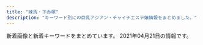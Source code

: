 ```yaml
---
title: "練馬・下赤塚"
description: "キーワード別にの巨乳アジアン・チャイナエステ嬢情報をまとめました。"
---
```


新着画像と新着キーワードをまとめています。
2021年04月21日の情報です。

<DmmAffiliateIns />
<KeywordTable
  shops={
    [
    {
        "img_links": [
            "https://static.wixstatic.com/media/73ea4e_4f276738c0354f93b87840e2d55be62b~mv2.png",
            "https://static.wixstatic.com/media/73ea4e_73ca4971bac34776a53c8b09526abe0d~mv2.jpg",
            "https://static.wixstatic.com/media/56292f_4d626237c2cd4806b0251dae4554758e.jpg",
            "https://static.wixstatic.com/media/56292f_3dc196c69ac04338b46a28f7dc0f4df2.jpg"
        ],
        "station": "\u65b0\u685c\u53f0\u99c51\u756a\u51fa\u53e3",
        "name": "\u697d\u3005",
        "keywords": {},
        "url": "https://1270791003.wixsite.com/mysite/"
    },
    {
        "name": "\u697d\u697d",
        "station": "\u4e2d\u6751\u6a4b\u99c5",
        "url": "http://www.e-rakuraku.info/",
        "img_links": [
            "http://www.e-rakuraku.info/images/g0.jpg",
            "http://www.e-rakuraku.info/images/g4.jpg",
            "http://www.e-rakuraku.info/images/nei_03.jpg",
            "http://www.e-rakuraku.info/images/tite-gallery.png",
            "http://www.e-rakuraku.info/images/s2.png",
            "http://www.e-rakuraku.info/images/g2.jpg",
            "http://www.e-rakuraku.info/images/g5.jpg",
            "http://www.e-rakuraku.info/images/newt.png",
            "http://www.e-rakuraku.info/images/tite-staff.png",
            "http://www.e-rakuraku.info/images/tel.png",
            "http://www.e-rakuraku.info/images/g3.jpg",
            "http://www.e-rakuraku.info/images/newfacet.png",
            "http://www.e-rakuraku.info/images/top.jpg",
            "http://www.e-rakuraku.info/images/mobile.png",
            "http://www.e-rakuraku.info/images/g1.jpg",
            "http://www.e-rakuraku.info/images/huiyuan.png",
            "http://www.e-rakuraku.info/images/sr.png",
            "http://www.e-rakuraku.info/images/s1.png"
        ],
        "keywords": {
            "C": 13
        }
    },
    {
        "station": "\u7df4\u99ac\u99c5\u897f\u53e3",
        "img_links": [],
        "name": "\u3064\u307c\u307f",
        "url": "https://salasa.tokyo/",
        "keywords": {}
    },
    {
        "station": "\u7df4\u99ac\u99c5\u897f\u53e3",
        "keywords": {},
        "img_links": [
            "http://www.bishoujo.relaxmens.com/images/top003.png",
            "http://www.bishoujo.relaxmens.com/images/nav-005.png",
            "http://www.bishoujo.relaxmens.com/images/nav-001.png",
            "http://www.bishoujo.relaxmens.com/images/tel.png",
            "http://www.bishoujo.relaxmens.com/photo_news/upimg/69006605d742b90036_0.jpg",
            "http://www.bishoujo.relaxmens.com/files/007.jpg",
            "http://www.bishoujo.relaxmens.com/images/osusume01.png",
            "http://www.bishoujo.relaxmens.com/images/top02-left.png",
            "http://www.bishoujo.relaxmens.com/files/004.jpg",
            "http://www.bishoujo.relaxmens.com/photo_news/upimg/69006605d742b90036_2.jpg",
            "http://www.bishoujo.relaxmens.com/images/nav-004.png",
            "http://www.bishoujo.relaxmens.com/images/top01.png",
            "http://www.bishoujo.relaxmens.com/files/008.jpg",
            "http://www.bishoujo.relaxmens.com/files/006.jpg",
            "http://www.bishoujo.relaxmens.com/images/nav-003.png",
            "http://www.bishoujo.relaxmens.com/images/nav-002.png",
            "http://www.bishoujo.relaxmens.com/images/nav-006.png",
            "http://www.bishoujo.relaxmens.com/photo_news/upimg/69006605d742b90036_1.jpg"
        ],
        "name": "\u7f8e\u5c11\u5973\u5b66\u5712",
        "url": "http://www.bishoujo.relaxmens.com/"
    },
    {
        "url": "http://c-sakura.work/",
        "station": "\u4e0b\u8d64\u585a\u99c5\u5317\u53e3",
        "name": "\u9577\u4e45*\u3061\u3087\u3046\u304d\u3085\u3046",
        "img_links": [
            "http://c-sakura.work/img/ami1.jpg",
            "http://c-sakura.work/images/int2.png",
            "http://c-sakura.work/images/tel.jpg",
            "http://c-sakura.work/img/yuyu1.jpg",
            "http://c-sakura.work/images/staff_t.jpg",
            "http://c-sakura.work/images/info.png",
            "http://c-sakura.work/img/yuri1.jpg",
            "http://c-sakura.work/images/interior_t.jpg",
            "http://c-sakura.work/images/news.png",
            "http://c-sakura.work/images/mobile.jpg",
            "http://c-sakura.work/images/3.jpg",
            "http://c-sakura.work/images/2.jpg",
            "http://c-sakura.work/images/1.jpg",
            "http://c-sakura.work/images/sisu.png",
            "http://c-sakura.work/images/int1.png",
            "http://c-sakura.work/images/sys1.png",
            "http://c-sakura.work/images/head.jpg"
        ],
        "keywords": {}
    },
    {
        "url": "http://oasis.akasuri.xyz/",
        "img_links": [
            "http://oasis.akasuri.xyz/staff/s1.jpg",
            "http://oasis.akasuri.xyz/images/c-staff.png",
            "http://oasis.akasuri.xyz/images/fotter.png",
            "http://oasis.akasuri.xyz/images/bar-staff.png",
            "http://oasis.akasuri.xyz/images/c-photo.png",
            "http://oasis.akasuri.xyz/images/bar-photo.png",
            "http://oasis.akasuri.xyz/staff/s2.jpg",
            "http://oasis.akasuri.xyz/images/b-tel.png",
            "http://oasis.akasuri.xyz/images/c-top.png",
            "http://oasis.akasuri.xyz/staff/s3.jpg"
        ],
        "station": "\u6210\u5897\u99c5\u5357\u53e3",
        "keywords": {},
        "name": "\u30aa\u30a2\u30b7\u30b9"
    },
    {
        "keywords": {
            "F": 1,
            "E": 6,
            "C": 17,
            "D": 2,
            "86": 4,
            "89": 1,
            "88": 1,
            "87": 4
        },
        "station": "\u7df4\u99ac\u99c5\u897f\u53e3",
        "url": "http://binrou.net/",
        "name": "\u30ad\u30e9\u30ad\u30e9",
        "img_links": [
            "http://binrou.net/img/s114.jpg",
            "http://binrou.net/img/mo.png",
            "http://binrou.net/img/sta119.jpg",
            "http://binrou.net/i/img/sta111.jpg",
            "http://binrou.net/i/img/sta92.jpg",
            "http://binrou.net/i/img/sta97.jpg",
            "http://binrou.net/img/sta111.jpg",
            "http://binrou.net/i/img/sta119.jpg",
            "http://binrou.net/i/img/r2.jpg",
            "http://binrou.net/i/img/r4.jpg",
            "http://binrou.net/img/fla.jpg",
            "http://binrou.net/i/img/sta115.jpg",
            "http://binrou.net/img/sta117.jpg",
            "http://binrou.net/img/st111.jpg",
            "http://binrou.net/i/img/sta108.jpg",
            "http://binrou.net/i/img/sta105.jpg",
            "http://binrou.net/i/img/sta98.jpg",
            "http://binrou.net/img/s116.jpg",
            "http://binrou.net/img/st119.jpg",
            "http://binrou.net/i/img/sta116.jpg",
            "http://binrou.net/i/img/st118.jpg",
            "http://binrou.net/img/s118.jpg",
            "http://binrou.net/i/img/sta118.jpg",
            "http://binrou.net/i/img/sta117.jpg",
            "http://binrou.net/img/s112.jpg",
            "http://binrou.net/img/sta115.jpg",
            "http://binrou.net/img/sta118.jpg",
            "http://binrou.net/i/img/sta80.jpg",
            "http://binrou.net/img/sta109.jpg",
            "http://binrou.net/i/img/r3.jpg",
            "http://binrou.net/i/img/sta114.jpg",
            "http://binrou.net/img/st115.jpg",
            "http://binrou.net/img/st109.jpg",
            "http://binrou.net/i/img/sta104.jpg",
            "http://binrou.net/img/pickup20.jpg",
            "http://binrou.net/img/s117.jpg",
            "http://binrou.net/img/st112.jpg",
            "http://binrou.net/img/sta116.jpg",
            "http://binrou.net/i/img/sta100.jpg",
            "http://binrou.net/img/st118.jpg",
            "http://binrou.net/img/s119.jpg",
            "http://binrou.net/img/s111.jpg",
            "http://binrou.net/img/st116.jpg",
            "http://binrou.net/i/img/sta88.jpg",
            "http://binrou.net/i/img/r1.jpg",
            "http://binrou.net/img/sta112.jpg",
            "http://binrou.net/i/img/sta89.jpg",
            "http://binrou.net/img/botton.jpg",
            "http://binrou.net/img/sta114.jpg",
            "http://binrou.net/i/img/sta94.jpg",
            "http://binrou.net/img/st117.jpg",
            "http://binrou.net/img/st114.jpg",
            "http://binrou.net/i/img/sta109.jpg",
            "http://binrou.net/img/s115.jpg",
            "http://binrou.net/i/img/sta112.jpg",
            "http://binrou.net/i/img/acc.jpg",
            "http://binrou.net/img/acc.jpg"
        ]
    },
    {
        "url": "http://www.seoul.esjp.info/",
        "img_links": [
            "http://www.seoul.esjp.info/img/nav-006.png",
            "http://www.seoul.esjp.info/files/015.jpg",
            "http://www.seoul.esjp.info/files/006.jpg",
            "http://www.seoul.esjp.info/img/main-top01.png",
            "http://www.seoul.esjp.info/img/recuit.png",
            "http://www.seoul.esjp.info/files/012.jpg",
            "http://www.seoul.esjp.info/files/010.jpg",
            "http://www.seoul.esjp.info/img/change-002.png",
            "http://www.seoul.esjp.info/files/013.jpg",
            "http://www.seoul.esjp.info/img/nav-003.png",
            "http://www.seoul.esjp.info/img/change-003.png",
            "http://www.seoul.esjp.info/files/003.jpg",
            "http://www.seoul.esjp.info/img/change-005.png",
            "http://www.seoul.esjp.info/img/nav-004.png",
            "http://www.seoul.esjp.info/img/change-006.png",
            "http://www.seoul.esjp.info/img/main-top03.png",
            "http://www.seoul.esjp.info/files/005.jpg",
            "http://www.seoul.esjp.info/img/nav-002.png",
            "http://www.seoul.esjp.info/img/change-004.png",
            "http://www.seoul.esjp.info/img/change-001.png",
            "http://www.seoul.esjp.info/img/nav-005.png",
            "http://www.seoul.esjp.info/img/nav-001.png",
            "http://www.seoul.esjp.info/files/011.jpg",
            "http://www.seoul.esjp.info/files/007.jpg",
            "http://www.seoul.esjp.info/files/001.jpg",
            "http://www.seoul.esjp.info/files/004.jpg",
            "http://www.seoul.esjp.info/img/head.png",
            "http://www.seoul.esjp.info/img/foot.png",
            "http://www.seoul.esjp.info/files/008.jpg"
        ],
        "keywords": {
            "D": 4,
            "87": 1,
            "86": 3
        },
        "station": "\u7df4\u99ac\u99c5\u897f\u53e3",
        "name": "\u7652\u3057\u306e\u90e8\u5c4b"
    },
    {
        "name": "\u8d64\u3044\u82b1",
        "keywords": {
            "82": 2,
            "85": 2,
            "88": 4,
            "C": 19,
            "87": 6,
            "D": 10
        },
        "station": "\u6210\u5897\u99c54\u756a\u51fa\u53e3",
        "url": "http://www.akai-hana.esjp.info/",
        "img_links": [
            "http://www.akai-hana.esjp.info/img/slider/1.jpg",
            "http://www.akai-hana.esjp.info/img/info/r6.jpg",
            "http://www.akai-hana.esjp.info/img/tel.png",
            "http://www.akai-hana.esjp.info/img/imasia_7981159_M.jpg",
            "http://www.akai-hana.esjp.info/img/goback.jpg",
            "http://www.akai-hana.esjp.info/img/info/r9.jpg",
            "http://www.akai-hana.esjp.info/img/ttl_info.png",
            "http://www.akai-hana.esjp.info/img/info/r5.jpg",
            "http://www.akai-hana.esjp.info/files/003.jpg",
            "http://www.akai-hana.esjp.info/img/info/r7.jpg",
            "http://www.akai-hana.esjp.info/img/ttl_news.png",
            "http://www.akai-hana.esjp.info/files/005.jpg",
            "http://www.akai-hana.esjp.info/img/pixta_5216568_M.jpg",
            "http://www.akai-hana.esjp.info/files/006.jpg",
            "http://www.akai-hana.esjp.info/files/004.jpg",
            "http://www.akai-hana.esjp.info/img/pixta_5458114_M.jpg",
            "http://www.akai-hana.esjp.info/files/002.jpg",
            "http://www.akai-hana.esjp.info/img/info/r1.jpg",
            "http://www.akai-hana.esjp.info/img/btn_side_mobile.jpg",
            "http://www.akai-hana.esjp.info/img/pickup.jpg",
            "http://www.akai-hana.esjp.info/img/info/r3.jpg",
            "http://www.akai-hana.esjp.info/img/info/r8.jpg",
            "http://www.akai-hana.esjp.info/img/info/r4.jpg",
            "http://www.akai-hana.esjp.info/img/btn_blog.jpg",
            "http://www.akai-hana.esjp.info/img/slider/2.jpg",
            "http://www.akai-hana.esjp.info/img/info.jpg",
            "http://www.akai-hana.esjp.info/files/007.jpg",
            "http://www.akai-hana.esjp.info/files/001.jpg",
            "http://www.akai-hana.esjp.info/img/info/r2.jpg"
        ]
    },
    {
        "name": "\u59ff\u7f8e",
        "station": "\u3068\u304d\u308f\u53f0\u99c5\u5357\u53e3",
        "img_links": [
            "http://www.sugatabi.mesthe.com/images/top.jpg",
            "http://www.sugatabi.mesthe.com/images/shop/shop03.jpg",
            "http://www.sugatabi.mesthe.com/files/004-02.jpg",
            "http://www.sugatabi.mesthe.com/files/003-02.jpg",
            "http://www.sugatabi.mesthe.com/images/shop/shop04.jpg",
            "http://www.sugatabi.mesthe.com/images/bj3.png",
            "http://www.sugatabi.mesthe.com/files/005-02.jpg",
            "http://www.sugatabi.mesthe.com/files/003.jpg",
            "http://www.sugatabi.mesthe.com/files/005.jpg",
            "http://www.sugatabi.mesthe.com/files/002-02.jpg",
            "http://www.sugatabi.mesthe.com/files/010-02.jpg",
            "http://www.sugatabi.mesthe.com/images/shop/shop01.jpg",
            "http://www.sugatabi.mesthe.com/files/001-02.jpg",
            "http://www.sugatabi.mesthe.com/images/link_line.png",
            "http://www.sugatabi.mesthe.com/images/top_sche.png",
            "http://www.sugatabi.mesthe.com/images/mobile.jpg",
            "http://www.sugatabi.mesthe.com/files/008-02.jpg",
            "http://www.sugatabi.mesthe.com/files/002.jpg",
            "http://www.sugatabi.mesthe.com/images/girl-z2.jpg",
            "http://www.sugatabi.mesthe.com/files/001.jpg",
            "http://www.sugatabi.mesthe.com/files/006-02.jpg",
            "http://www.sugatabi.mesthe.com/files/009-02.jpg",
            "http://www.sugatabi.mesthe.com/files/006.jpg",
            "http://www.sugatabi.mesthe.com/files/008.jpg",
            "http://www.sugatabi.mesthe.com/images/staff_line.png",
            "http://www.sugatabi.mesthe.com/images/shop/shop02.jpg",
            "http://www.sugatabi.mesthe.com/files/004.jpg",
            "http://www.sugatabi.mesthe.com/files/009.jpg",
            "http://www.sugatabi.mesthe.com/images/girl-z1.jpg",
            "http://www.sugatabi.mesthe.com/files/010.jpg"
        ],
        "url": "http://www.sugatabi.mesthe.com/",
        "keywords": {
            "84": 1,
            "D": 7,
            "C": 2,
            "87": 4,
            "85": 1,
            "86": 3
        }
    },
    {
        "url": "http://sh-dafei.work/",
        "keywords": {},
        "station": "\u7df4\u99ac\u99c5\u897f\u53e3",
        "name": "\u5927\u5983",
        "img_links": [
            "http://sh-dafei.work/uploads/210219/1-210219105500300.jpg",
            "http://sh-dafei.work/templets/default/pc/picture/end1.jpg",
            "http://sh-dafei.work/uploads/171031/1-1G0311G556445.jpg",
            "http://sh-dafei.work/uploads/171031/1-1G0311G505933.jpg",
            "http://sh-dafei.work/uploads/181214/1-1Q214154222511.jpg",
            "http://sh-dafei.work/uploads/210326/1-210326140613257.jpg",
            "http://sh-dafei.work/uploads/allimg/180612/1-1P612160305350.jpg",
            "http://sh-dafei.work/uploads/171031/1-1G0311G344914.jpg",
            "http://sh-dafei.work/uploads/201113/1-20111314213cQ.jpg",
            "http://sh-dafei.work/uploads/191115/1-191115132040J2.jpg",
            "http://sh-dafei.work/uploads/181206/1-1Q2061253211D.jpg",
            "http://sh-dafei.work/uploads/190329/1-1Z329151011c7.jpg",
            "http://sh-dafei.work/uploads/181206/1-1Q2061250494E.jpg",
            "http://sh-dafei.work/templets/default/pc/picture/s_news.png",
            "http://sh-dafei.work/uploads/181206/1-1Q2061249563O.jpg",
            "http://sh-dafei.work/uploads/171031/1-1G0311G4095M.jpg",
            "http://sh-dafei.work/uploads/181206/1-1Q206125154224.jpg",
            "http://sh-dafei.work/uploads/171031/1-1G0311G531445.jpg",
            "http://sh-dafei.work/templets/default/pc/picture/s_staff.png",
            "http://sh-dafei.work/uploads/200117/1-20011G614144B.jpg",
            "http://sh-dafei.work/uploads/190130/1-1Z130162635508.jpg",
            "http://sh-dafei.work/uploads/190301/1-1Z30116320A41.jpg",
            "http://sh-dafei.work/templets/default/pc/picture/face.png",
            "http://sh-dafei.work/uploads/181207/1-1Q20G35320X0.png",
            "http://sh-dafei.work/uploads/190809/1-1ZP9125I01S.jpg",
            "http://sh-dafei.work/uploads/201002/1-201002144Z11V.jpg",
            "http://sh-dafei.work/uploads/190924/1-1Z924151334121.jpg",
            "http://sh-dafei.work/uploads/200612/1-200612154534W8.jpg",
            "http://sh-dafei.work/uploads/180227/1-1P22G40S5448.jpg",
            "http://sh-dafei.work/uploads/181207/1-1Q20G40K63R.jpg",
            "http://sh-dafei.work/uploads/180612/1-1P612160029349.jpg",
            "http://sh-dafei.work/uploads/180612/1-1P6121601061c.jpg",
            "http://sh-dafei.work/templets/default/pc/picture/s_pick.png",
            "http://sh-dafei.work/templets/default/pc/picture/staffs.png"
        ]
    },
    {
        "name": "\u512a\u30fb\u7f8e",
        "img_links": [
            "http://rose.este.work/r1.jpg",
            "http://rose.este.work/resize_250.png",
            "http://rose.este.work/resize_1500-450.jpg",
            "http://rose.este.work/re.jpg",
            "http://rose.este.work/sys1.png",
            "http://rose.este.work/r5.jpg",
            "http://rose.este.work/totop.png",
            "http://rose.este.work/r4.jpg",
            "http://rose.este.work/index-25.htm.jpg",
            "http://rose.este.work/index-1.htm.jpg",
            "http://rose.este.work/index-24.htm.jpg",
            "http://rose.este.work/r3.jpg",
            "http://rose.este.work/unnamed.png",
            "http://rose.este.work/index-26.htm.jpg"
        ],
        "url": "http://rose.este.work/",
        "station": "\u6c5f\u53e4\u7530\u99c5\u5357\u53e3",
        "keywords": {}
    },
    {
        "img_links": [
            "http://nymphe-est.biz/images/no.png",
            "http://nymphe-est.biz/images/tit2.jpg",
            "http://nymphe-est.biz/images/bul.jpg",
            "http://nymphe-est.biz/images/tit3.jpg",
            "http://nymphe-est.biz/images/accl.jpg",
            "http://nymphe-est.biz/images/m4.png",
            "http://nymphe-est.biz/images/stat.jpg",
            "http://nymphe-est.biz/images/tm.jpg",
            "http://nymphe-est.biz/images/m5.png",
            "http://nymphe-est.biz/images/m1.png",
            "http://nymphe-est.biz/images/m6.png",
            "http://nymphe-est.biz/images/bur.jpg",
            "http://nymphe-est.biz/images/tit5.jpg",
            "http://nymphe-est.biz/images/cg01.jpg",
            "http://nymphe-est.biz/images/m2.png",
            "http://nymphe-est.biz/images/cg03.jpg",
            "http://nymphe-est.biz/images/top.png",
            "http://nymphe-est.biz/images/tit6.jpg",
            "http://nymphe-est.biz/images/spt.png",
            "http://nymphe-est.biz/images/tit4.jpg",
            "http://nymphe-est.biz/images/cg02.jpg",
            "http://nymphe-est.biz/images/m3.png",
            "http://nymphe-est.biz/images/stal.jpg",
            "http://nymphe-est.biz/images/fla.jpg"
        ],
        "station": "\u6771\u6b66\u7df4\u99ac\u99c5\u5317\u53e3",
        "url": "http://nymphe-est.biz/",
        "keywords": {
            "E": 1,
            "D": 2
        },
        "name": "\u59eb\u306e\u3086\u3073\u3055\u304d"
    },
    {
        "img_links": [],
        "url": "http://anzu.abnavi.info/",
        "station": "\u6210\u5897\u99c5",
        "name": "\u59eb",
        "keywords": {}
    },
    {
        "img_links": [
            "http://www.nerima-rose.com/images/nav/nav-acc.jpg",
            "http://www.nerima-rose.com/images/aroma/r3.jpg",
            "http://www.nerima-rose.com/images/shop/11.jpg",
            "http://www.nerima-rose.com/images/images/sys2018_06.jpg",
            "http://www.nerima-rose.com/cgi-bin/topics/img/16-1.jpg",
            "http://www.nerima-rose.com/images/shop/h1.jpg",
            "http://www.nerima-rose.com/images/staff/16/misaki2.jpg",
            "http://www.nerima-rose.com/images/staff/17/2/kina.jpg",
            "http://www.nerima-rose.com/images/rosa-sys_04.jpg",
            "http://www.nerima-rose.com/images/aroma/r1.jpg",
            "http://www.nerima-rose.com/images/images/sys2018_03.jpg",
            "http://www.nerima-rose.com/images/index-rosa_09.jpg",
            "http://www.nerima-rose.com/images/staff/16/kaori2.jpg",
            "http://www.nerima-rose.com/images/sys3.jpg",
            "http://www.nerima-rose.com/images/rosa-sys_09a.jpg",
            "http://www.nerima-rose.com/images/rosa-pindao_07.jpg",
            "http://www.nerima-rose.com/images/rosa-pindao_09.jpg",
            "http://www.nerima-rose.com/images/staff/17/2/ena.jpg",
            "http://www.nerima-rose.com/images/shop/3/sh1.jpg",
            "http://www.nerima-rose.com/images/staff/16/aya2.jpg",
            "http://www.nerima-rose.com/images/index-rosa_02.jpg",
            "http://www.nerima-rose.com/images/shop/4/s1.jpg",
            "http://www.nerima-rose.com/images/staff/17/2/nana.png",
            "http://www.nerima-rose.com/images/aroma/r2.jpg",
            "http://www.nerima-rose.com/images/index-rosa_04.jpg",
            "http://www.nerima-rose.com/images/nav/nav-rec.jpg",
            "http://www.nerima-rose.com/images/staff/17/riri.jpg"
        ],
        "station": "\u7df4\u99ac\u99c5\u5357\u53e3",
        "url": "http://www.nerima-rose.com/",
        "name": "ROSE",
        "keywords": {
            "C": 8
        }
    },
    {
        "keywords": {},
        "station": "\u4e0b\u8d64\u585a\u99c5\u5317\u53e3",
        "name": "\u7d05\u6708",
        "url": "http://www.es-kou.link/",
        "img_links": [
            "http://www.es-kou.link/images/3.jpg",
            "http://www.es-kou.link/images/b2.jpg",
            "http://www.es-kou.link/images/b1.jpg",
            "http://www.es-kou.link/images/s1.png",
            "http://www.es-kou.link/images/1.jpg",
            "http://www.es-kou.link/images/sys1.jpg",
            "http://www.es-kou.link/images/interior_t.jpg",
            "http://www.es-kou.link/images/int2.png",
            "http://www.es-kou.link/img/nana1.jpg",
            "http://www.es-kou.link/images/news.jpg",
            "http://www.es-kou.link/images/mobile.jpg",
            "http://www.es-kou.link/img/mimi1.jpg",
            "http://www.es-kou.link/images/sys2.jpg",
            "http://www.es-kou.link/images/2.jpg",
            "http://www.es-kou.link/images/staff_t.jpg",
            "http://www.es-kou.link/images/sys3.png",
            "http://www.es-kou.link/img/satomi1.jpg",
            "http://www.es-kou.link/images/int1.png",
            "http://www.es-kou.link/images/info.png",
            "http://www.es-kou.link/images/head.jpg"
        ]
    },
    {
        "name": "\u6e29",
        "img_links": [],
        "station": "\u4e0a\u677f\u6a4b\u99c5\u5317\u53e3",
        "keywords": {},
        "url": "http://tenpo2.iest.info/"
    },
    {
        "keywords": {
            "95": 1,
            "91": 3,
            "D": 2,
            "F": 4,
            "88": 1,
            "81": 1,
            "83": 2,
            "G": 1,
            "84": 1,
            "93": 1,
            "86": 1,
            "C": 4,
            "80": 1
        },
        "name": "\u30e9\u30b1\u30b7\u30b9\u5927\u6cc9\u5b66\u5712",
        "img_links": [
            "http://lachesis.este88.com/gals/miho3.jpg",
            "http://lachesis.este88.com/gals/itika3.jpg",
            "https://lachesis.este88.com/gals/nozomi1.jpg",
            "http://lachesis.este88.com/images/info5.jpg",
            "https://lachesis.este88.com/gals/miku1.jpg",
            "https://lachesis.este88.com/images/sysh3bar.png",
            "http://lachesis.este88.com/gals/rinnka2.jpg",
            "http://lachesis.este88.com/gals/yuno1.jpg",
            "http://lachesis.este88.com/gals/mao2.jpg",
            "https://lachesis.este88.com/gals/narumi1.jpg",
            "http://momipara.jp/img/link/momi234.jpg",
            "https://lachesis.este88.com/images/bg_header.jpg",
            "http://lachesis.este88.com/gals/maria1.jpg",
            "https://lachesis.este88.com/gals/minami1.jpg",
            "http://lachesis.este88.com/gals/nozomi2.jpg",
            "http://lachesis.este88.com/gals/nozomi4.jpg",
            "https://lachesis.este88.com/gals/maria1.jpg",
            "http://lachesis.este88.com/gals/miho1.jpg",
            "http://lachesis.este88.com/gals/aoi1.jpg",
            "http://lachesis.este88.com/gals/itika1.jpg",
            "http://lachesis.este88.com/images/bg_header3.jpg",
            "https://lachesis.este88.com/gals/rinnka1.jpg",
            "http://lachesis.este88.com/gals/tumugi1.jpg",
            "http://lachesis.este88.com/gals/minami1.jpg",
            "https://lachesis.este88.com/gals/yuno1.jpg",
            "https://lachesis.este88.com/images/info5.jpg",
            "http://lachesis.este88.com/gals/miku3.jpg",
            "http://lachesis.este88.com/images/sysh3bar.png",
            "http://lachesis.este88.com/gals/yuno2.jpg",
            "http://lachesis.este88.com/gals/miku1.jpg",
            "http://lachesis.este88.com/gals/rinnka1.jpg",
            "http://lachesis.este88.com/gals/tumugi3.jpg",
            "http://lachesis.este88.com/gals/miku2.jpg",
            "http://lachesis.este88.com/gals/itika2.jpg",
            "http://lachesis.este88.com/gals/narumi4.jpg",
            "http://lachesis.este88.com/gals/minami2.jpg",
            "http://lachesis.este88.com/gals/mao1.jpg",
            "https://lachesis.este88.com/images/bg_header3.jpg",
            "http://lachesis.este88.com/gals/aoi3.jpg",
            "http://lachesis.este88.com/images/bg_header.jpg",
            "http://lachesis.este88.com/gals/narumi2.jpg",
            "http://lachesis.este88.com/gals/narumi3.jpg",
            "https://lachesis.este88.com/images/line.jpg",
            "http://lachesis.este88.com/gals/miho2.jpg",
            "http://lachesis.este88.com/images/line.jpg",
            "https://lachesis.este88.com/gals/miho1.jpg",
            "http://lachesis.este88.com/gals/narumi1.jpg",
            "https://lachesis.este88.com/gals/mao1.jpg",
            "http://lachesis.este88.com/gals/tumugi2.jpg",
            "http://lachesis.este88.com/gals/nozomi3.jpg",
            "http://lachesis.este88.com/gals/yuno3.jpg",
            "https://lachesis.este88.com/gals/aoi1.jpg",
            "http://lachesis.este88.com/gals/aoi2.jpg",
            "https://lachesis.este88.com/gals/tumugi1.jpg",
            "http://lachesis.este88.com/gals/nozomi1.jpg",
            "http://lachesis.este88.com/gals/rinnka4.jpg",
            "http://lachesis.este88.com/gals/rinnka3.jpg",
            "https://lachesis.este88.com/gals/itika1.jpg"
        ],
        "station": "\u5927\u6cc9\u5b66\u5712\u99c5",
        "url": "http://lachesis.este88.com/"
    },
    {
        "url": "http://siesta.ests.jp/",
        "img_links": [
            "http://siesta.ests.jp/images/acc3.jpg",
            "http://siesta.ests.jp/images/s-staff.jpg",
            "http://siesta.ests.jp/images/mobile1.jpg",
            "http://siesta.ests.jp/images/pick.jpg",
            "http://siesta.ests.jp/photos/sites/39/2021/01/2021011116333298.jpg",
            "http://siesta.ests.jp/images/s-recriut.jpg",
            "http://siesta.ests.jp/images/acc2.jpg",
            "http://siesta.ests.jp/images/news.jpg",
            "http://siesta.ests.jp/images/top.png",
            "http://siesta.ests.jp/images/mobile.jpg",
            "http://siesta.ests.jp/photos/sites/39/2021/04/2021040818055925.jpg",
            "http://siesta.ests.jp/images/acc4.jpg",
            "http://siesta.ests.jp/photos/sites/39/2021/04/2021042011331872.jpg",
            "http://siesta.ests.jp/images/acc1.jpg",
            "http://siesta.ests.jp/photos/sites/39/2021/01/2021011116333493.jpg",
            "http://siesta.ests.jp/images/info.jpg"
        ],
        "name": "\u30b7\u30a8\u30b9\u30bf",
        "station": "\u5927\u6cc9\u5b66\u5712\u99c5\u5317\u53e3",
        "keywords": {
            "D": 15,
            "85": 10,
            "88": 5,
            "83": 5
        }
    },
    {
        "img_links": [
            "http://www.es-yas.click/img/sayuri1.jpg",
            "http://www.es-yas.click/images/ac1.png",
            "http://www.es-yas.click/images/head.jpg",
            "http://www.es-yas.click/images/int1.png",
            "http://www.es-yas.click/images/interior_t.jpg",
            "http://www.es-yas.click/images/tel.jpg",
            "http://www.es-yas.click/images/staff_t.jpg",
            "http://www.es-yas.click/images/news.jpg",
            "http://www.es-yas.click/images/info.png",
            "http://www.es-yas.click/images/sirase.jpg",
            "http://www.es-yas.click/img/mari1.jpg",
            "http://www.es-yas.click/images/sys2.png",
            "http://www.es-yas.click/images/2.jpg",
            "http://www.es-yas.click/images/mobile.jpg",
            "http://www.es-yas.click/images/newface.png",
            "http://www.es-yas.click/images/sys1.png",
            "http://www.es-yas.click/images/int2.png",
            "http://www.es-yas.click/images/3.jpg",
            "http://www.es-yas.click/images/1.jpg",
            "http://www.es-yas.click/images/s1.png",
            "http://www.es-yas.click/img/riri1.jpg"
        ],
        "station": "\u4e2d\u6751\u6a4b\u99c5\u5357\u53e3",
        "url": "http://www.es-yas.click/",
        "keywords": {},
        "name": "\u30b9\u30a6\u30a3\u30fc\u30c8"
    },
    {
        "keywords": {
            "89": 1,
            "F": 2,
            "85": 2,
            "C": 22,
            "D": 9,
            "88": 4,
            "87": 5,
            "86": 1,
            "E": 2,
            "84": 1
        },
        "name": "\u30dd\u30f3\u30d5\u30fc",
        "station": "\u7df4\u99ac\u99c5\u897f\u53e3",
        "url": "http://ponfu-massage.work/",
        "img_links": [
            "http://ponfu-massage.work/img/sta44.jpg",
            "http://ponfu-massage.work/img/sta38.jpg",
            "http://ponfu-massage.work/img/sta45.jpg",
            "http://ponfu-massage.work/img/acc7.jpg",
            "http://ponfu-massage.work/img/s38.jpg",
            "http://ponfu-massage.work/img/st38.jpg",
            "http://ponfu-massage.work/img/sta46.jpg",
            "http://ponfu-massage.work/img/s44.jpg",
            "http://ponfu-massage.work/img/acc5.jpg",
            "http://ponfu-massage.work/img/acc3.jpg",
            "http://ponfu-massage.work/img/st42.jpg",
            "http://ponfu-massage.work/img/acc1.jpg",
            "http://ponfu-massage.work/img/st46.jpg",
            "http://ponfu-massage.work/img/sta47.jpg",
            "http://ponfu-massage.work/img/acc8.jpg",
            "http://ponfu-massage.work/i/img/sta28.jpg",
            "http://ponfu-massage.work/img/st39.jpg",
            "http://ponfu-massage.work/img/st41.jpg",
            "http://ponfu-massage.work/img/st43.jpg",
            "http://ponfu-massage.work/i/img/sta24.jpg",
            "http://ponfu-massage.work/img/s43.jpg",
            "http://ponfu-massage.work/i/img/sta30.jpg",
            "http://ponfu-massage.work/img/st35.jpg",
            "http://ponfu-massage.work/img/sta30.jpg",
            "http://ponfu-massage.work/i/img/r4.jpg",
            "http://ponfu-massage.work/i/img/sta44.jpg",
            "http://ponfu-massage.work/img/s30.jpg",
            "http://ponfu-massage.work/img/acc6.jpg",
            "http://ponfu-massage.work/img/s39.jpg",
            "http://ponfu-massage.work/img/sta39.jpg",
            "http://ponfu-massage.work/img/acc4.jpg",
            "http://ponfu-massage.work/i/img/st45.jpg",
            "http://ponfu-massage.work/i/img/sta45.jpg",
            "http://ponfu-massage.work/img/s45.jpg",
            "http://ponfu-massage.work/img/st47.jpg",
            "http://ponfu-massage.work/img/s47.jpg",
            "http://ponfu-massage.work/img/st18.jpg",
            "http://ponfu-massage.work/i/img/sta47.jpg",
            "http://ponfu-massage.work/img/s46.jpg",
            "http://ponfu-massage.work/img/botton.jpg",
            "http://ponfu-massage.work/img/s42.jpg",
            "http://ponfu-massage.work/img/campian.jpg",
            "http://ponfu-massage.work/img/s41.jpg",
            "http://ponfu-massage.work/i/img/sta42.jpg",
            "http://ponfu-massage.work/i/img/r2.jpg",
            "http://ponfu-massage.work/img/sta42.jpg",
            "http://ponfu-massage.work/i/img/sta38.jpg",
            "http://ponfu-massage.work/i/img/sta41.jpg",
            "http://ponfu-massage.work/img/acc2.jpg",
            "http://ponfu-massage.work/img/sta35.jpg",
            "http://ponfu-massage.work/img/sta28.jpg",
            "http://ponfu-massage.work/i/img/sta43.jpg",
            "http://ponfu-massage.work/i/img/r1.jpg",
            "http://ponfu-massage.work/img/st44.jpg",
            "http://ponfu-massage.work/img/acc9.jpg",
            "http://ponfu-massage.work/img/sta43.jpg",
            "http://ponfu-massage.work/img/sta41.jpg",
            "http://ponfu-massage.work/i/img/r3.jpg",
            "http://ponfu-massage.work/img/st45.jpg",
            "http://ponfu-massage.work/img/st28.jpg",
            "http://ponfu-massage.work/i/img/sta39.jpg",
            "http://ponfu-massage.work/img/st30.jpg",
            "http://ponfu-massage.work/img/acc10.jpg",
            "http://ponfu-massage.work/i/img/sta46.jpg"
        ]
    },
    {
        "keywords": {
            "85": 2,
            "E": 1,
            "C": 11,
            "87": 1
        },
        "url": "http://pakira-massage.work/",
        "img_links": [
            "http://pakira-massage.work/i/img/r6.jpg",
            "http://pakira-massage.work/i/img/sta2.jpg",
            "http://pakira-massage.work/i/img/r2.jpg",
            "http://pakira-massage.work/img/s2.jpg",
            "http://pakira-massage.work/img/nos.jpg",
            "http://pakira-massage.work/img/campian.jpg",
            "http://pakira-massage.work/i/img/sta1.jpg",
            "http://pakira-massage.work/i/img/r5.jpg",
            "http://pakira-massage.work/img/mobile-1.png",
            "http://pakira-massage.work/img/head.jpg",
            "http://pakira-massage.work/i/img/st1.jpg",
            "http://pakira-massage.work/img/sta2.jpg",
            "http://pakira-massage.work/img/st2.jpg",
            "http://pakira-massage.work/i/img/r3.jpg",
            "http://pakira-massage.work/img/s1.jpg",
            "http://pakira-massage.work/img/sta1.jpg",
            "http://pakira-massage.work/img/st1.jpg",
            "http://pakira-massage.work/img/botton.jpg",
            "http://pakira-massage.work/i/img/r4.jpg",
            "http://pakira-massage.work/i/img/r1.jpg"
        ],
        "name": "\u30d1\u30ad\u30e9",
        "station": "\u8981\u753a\u99c55\u756a\u51fa\u53e3"
    },
    {
        "keywords": {
            "C": 7
        },
        "img_links": [
            "http://moonlove.est-u.com/images/index1_06.jpg",
            "http://moonlove.est-u.com/images/index_16.jpg",
            "http://moonlove.est-u.com/staff/miki.jpg",
            "http://moonlove.est-u.com/images/index_12.jpg",
            "http://moonlove.est-u.com/staff/ayumi.jpg",
            "http://moonlove.est-u.com/images/s5.jpg",
            "http://moonlove.est-u.com/images/index_07.jpg",
            "http://moonlove.est-u.com/images/s8.jpg",
            "http://moonlove.est-u.com/images/index_15.jpg",
            "http://moonlove.est-u.com/images/index3_06.jpg",
            "http://moonlove.est-u.com/images/index_05.jpg",
            "http://moonlove.est-u.com/images/s1.jpg",
            "http://moonlove.est-u.com/images/s3.jpg",
            "http://moonlove.est-u.com/images/index_19.jpg",
            "http://moonlove.est-u.com/images/index_02.jpg",
            "http://moonlove.est-u.com/images/s6.jpg",
            "http://moonlove.est-u.com/images/index_08.jpg",
            "http://moonlove.est-u.com/images/index_14.jpg",
            "http://moonlove.est-u.com/images/index_17.jpg",
            "http://moonlove.est-u.com/images/index_10.jpg",
            "http://moonlove.est-u.com/staff/sakura.jpg",
            "http://moonlove.est-u.com/images/staff_09.jpg",
            "http://moonlove.est-u.com/staff/kaori.jpg",
            "http://moonlove.est-u.com/images/index2_06.jpg",
            "http://moonlove.est-u.com/images/s4.jpg",
            "http://moonlove.est-u.com/images/index_04.jpg",
            "http://moonlove.est-u.com/staff/nami.jpg",
            "http://moonlove.est-u.com/images/icon_000.jpg",
            "http://moonlove.est-u.com/images/index_13.jpg"
        ],
        "station": "\u7df4\u99ac\u99c5\u5317\u53e3",
        "name": "\u6708\u306e\u604b",
        "url": "http://moonlove.est-u.com/"
    },
    {
        "keywords": {},
        "name": "\u3046\u3089\u3089",
        "url": "http://es-nerima.biz/",
        "station": "\u7df4\u99ac\u99c5\u5317\u53e3",
        "img_links": [
            "http://es-nerima.biz/wp-content/uploads/2016/10/gallery2.jpg",
            "http://cdn.dino-es.com/images/logo/88x31DinoEs.png",
            "http://es-nerima.biz/wp-content/uploads/2016/10/gallery8.jpg",
            "http://es-nerima.biz/wp-content/uploads/2016/10/eri-250x330.jpg",
            "http://es-nerima.biz/wp-content/themes/template-salon2/images/slider1.jpg",
            "http://es-nerima.biz/wp-content/uploads/2016/10/gallery5.jpg",
            "http://es-nerima.biz/wp-content/themes/template-salon2/images/tel.png",
            "http://es-nerima.biz/wp-content/uploads/2016/10/mika-250x330.jpg",
            "http://es-nerima.biz/wp-content/uploads/2016/10/gallery1.jpg",
            "http://es-nerima.biz/wp-content/themes/template-salon2/images/gallery1.jpg",
            "http://es-nerima.biz/wp-content/themes/template-salon2/images/pickup-ttl.png",
            "http://es-nerima.biz/wp-content/uploads/2016/10/eri.jpg",
            "http://es-nerima.biz/wp-content/uploads/2016/10/gallery8-600x600.jpg",
            "http://es-nerima.biz/wp-content/themes/template-salon2/images/camp-bnr.jpg",
            "http://es-nerima.biz/wp-content/uploads/2016/10/girl-1.jpg",
            "http://es-nerima.biz/wp-content/uploads/2016/10/gallery7.jpg",
            "http://es-nerima.biz/wp-content/uploads/2016/10/g6.jpg",
            "http://es-nerima.biz/wp-content/uploads/2016/10/g3-250x330.jpg",
            "http://es-nerima.biz/wp-content/uploads/2016/10/g5.jpg",
            "http://es-nerima.biz/wp-content/uploads/2016/10/gallery6.jpg",
            "http://es-nerima.biz/wp-content/themes/template-salon2/images/newface-ttl.png",
            "http://es-nerima.biz/wp-content/uploads/2016/10/girl-1-250x330.jpg",
            "http://es-nerima.biz/wp-content/themes/template-salon2/images/gallery2.jpg",
            "http://es-nerima.biz/wp-content/uploads/2016/10/mika.jpg",
            "http://es-nerima.biz/wp-content/uploads/2016/10/g5-250x330.jpg",
            "http://es-nerima.biz/wp-content/uploads/2016/10/gallery3.jpg",
            "http://es-nerima.biz/wp-content/themes/template-salon2/images/news-ttl.png",
            "http://es-nerima.biz/wp-content/uploads/2016/10/g1-250x330.jpg",
            "http://es-nerima.biz/wp-content/uploads/2016/10/g6-250x330.jpg",
            "http://es-nerima.biz/wp-content/themes/template-salon2/images/gallery4.jpg",
            "http://es-nerima.biz/wp-content/uploads/2016/10/g3.jpg",
            "http://es-nerima.biz/wp-content/themes/template-salon2/images/gallery-ttl.png",
            "http://es-nerima.biz/wp-content/themes/template-salon2/images/gallery3.jpg",
            "http://es-nerima.biz/wp-content/uploads/2016/10/g4-250x330.jpg",
            "http://es-nerima.biz/wp-content/uploads/2016/10/camp-bnr.jpg",
            "http://es-nerima.biz/wp-content/themes/template-salon2/images/pickup-frame.png",
            "http://es-nerima.biz/wp-content/themes/template-salon2/images/massage-de_88_31.jpg",
            "http://es-nerima.biz/wp-content/themes/template-salon2/images/magazine.jpg"
        ]
    },
    {
        "name": "\u3072\u307e\u308f\u308a",
        "station": "\u7df4\u99ac\u99c5\u5357\u53e3",
        "url": "http://himawari.est-u.com/",
        "keywords": {
            "C": 7
        },
        "img_links": [
            "http://himawari.est-u.com/staff/yuki.jpg",
            "http://himawari.est-u.com/staff/umi.jpg",
            "http://himawari.est-u.com/images/a2.jpg",
            "http://himawari.est-u.com/images/index_04.jpg",
            "http://himawari.est-u.com/images/index_08.jpg",
            "http://himawari.est-u.com/images/index2_08.jpg",
            "http://himawari.est-u.com/images/index_10.jpg",
            "http://himawari.est-u.com/staff/aiko.jpg",
            "http://himawari.est-u.com/staff/sakura.jpg",
            "http://himawari.est-u.com/staff/izumi.jpg",
            "http://himawari.est-u.com/staff/asuka.jpg",
            "http://himawari.est-u.com/images/down.jpg",
            "http://himawari.est-u.com/images/therpist.jpg",
            "http://himawari.est-u.com/staff/nami.jpg",
            "http://himawari.est-u.com/images/a1.jpg",
            "http://himawari.est-u.com/images/index_02.jpg"
        ]
    },
    {
        "name": "\u7df4\u99ac\u306e\u5929\u4f7f",
        "station": "\u7df4\u99ac\u99c5\u897f\u53e3",
        "img_links": [
            "http://ginzaangel.esnavi.work/2/uploadimg/1601829474.jpeg",
            "http://ginzaangel.esnavi.work/news.jpg",
            "http://ginzaangel.esnavi.work/staff_t.jpg",
            "http://ginzaangel.esnavi.work/2/uploadimg/1615988408.jpeg",
            "http://ginzaangel.esnavi.work/int1.png",
            "http://ginzaangel.esnavi.work/head.jpg",
            "http://ginzaangel.esnavi.work/2/uploadimg/1595657062.jpeg",
            "http://ginzaangel.esnavi.work/2/uploadimg/1615988934.jpeg",
            "http://ginzaangel.esnavi.work/2/uploadimg/1615989033.jpeg",
            "http://ginzaangel.esnavi.work/s1.png",
            "http://ginzaangel.esnavi.work/2/uploadimg/1615989115.jpeg",
            "http://ginzaangel.esnavi.work/sys1.jpg",
            "http://ginzaangel.esnavi.work/sys2.jpg"
        ],
        "keywords": {
            "90": 3,
            "89": 1,
            "88": 2
        },
        "url": "http://ginzaangel.esnavi.work/"
    },
    {
        "img_links": [
            "http://www.hi-msg.com/dansin/images/p-7.jpg",
            "http://www.hi-msg.com/dansin/images/s_info.jpg",
            "http://www.hi-msg.com/dansin/images/p-6.jpg",
            "http://www.hi-msg.com/dansin/images/p-9-1.jpg",
            "http://www.hi-msg.com/dansin/images/s_face.jpg",
            "http://www.hi-msg.com/dansin/images/top.jpg",
            "http://www.hi-msg.com/dansin/images/p-2.jpg",
            "http://www.hi-msg.com/dansin/images/p-9.jpg",
            "http://www.hi-msg.com/dansin/images/mobile.jpg",
            "http://www.hi-msg.com/dansin/images/p-8.jpg",
            "http://www.hi-msg.com/dansin/images/p-5.jpg",
            "http://www.hi-msg.com/dansin/images/s_news.jpg",
            "http://www.hi-msg.com/dansin/images/p-5-1.jpg",
            "http://www.hi-msg.com/dansin/images/end1.jpg",
            "http://www.hi-msg.com/dansin/images/top1.jpg",
            "http://www.hi-msg.com/dansin/images/nav.jpg",
            "http://www.hi-msg.com/dansin/images/1.jpg",
            "http://www.hi-msg.com/dansin/images/p-6-1.jpg",
            "http://www.hi-msg.com/dansin/images/s_pick.jpg",
            "http://www.hi-msg.com/dansin/images/p-2-1.jpg"
        ],
        "station": "\u3068\u304d\u308f\u53f0\u99c5\u5357\u53e3",
        "keywords": {},
        "name": "\u6696\u5fc3",
        "url": "http://www.hi-msg.com/dansin/"
    },
    {
        "name": "\u30b8\u30e3\u30b9\u30df\u30f3",
        "url": "http://evergrace.tyo.cm/",
        "keywords": {},
        "station": "\u6210\u5897\u99c5",
        "img_links": []
    },
    {
        "name": "\u30de\u30fc\u30ac\u30ec\u30c3\u30c8",
        "url": "http://margaret.ests.jp/",
        "img_links": [],
        "station": "\u685c\u53f0\u99c5\u5317\u53e3",
        "keywords": {}
    },
    {
        "url": "http://www.relaxes.info/",
        "keywords": {},
        "name": "\u8776",
        "img_links": [
            "http://www.relaxes.info/images/ttl_price.png",
            "http://www.relaxes.info/images/header_bg.png",
            "http://www.relaxes.info/images/ttl_staff.png",
            "http://www.relaxes.info/up/uploads/20180315212810me.jpg",
            "http://www.relaxes.info/images/rec.png",
            "http://www.relaxes.info/images/info.jpg",
            "http://www.relaxes.info/images/t2.png",
            "http://www.relaxes.info/images/s1.png",
            "http://www.relaxes.info/images/ttl_qj.png",
            "http://www.relaxes.info/up/uploads/2017071800271212.jpg",
            "http://www.relaxes.info/images/t1.png",
            "http://www.relaxes.info/images/price.jpg",
            "http://www.relaxes.info/up/uploads/20210313172020j.jpg"
        ],
        "station": "\u4e0a\u677f\u6a4b\u99c5\u5317\u53e3"
    },
    {
        "keywords": {},
        "img_links": [],
        "name": "AROMA PLAZA \u30a2\u30ed\u30de\u30d7\u30e9\u30b6",
        "url": "http://aroma-p.info/",
        "station": "\u77f3\u795e\u4e95\u516c\u5712\u99c5\u5357\u53e3"
    },
    {
        "url": "http://c-ikoi.work/",
        "name": "\u61a9",
        "keywords": {},
        "img_links": [
            "http://c-ikoi.work/images/rec1.png",
            "http://c-ikoi.work/images/sys2.jpg",
            "http://c-ikoi.work/images/sys3.png",
            "http://c-ikoi.work/images/int1.png",
            "http://c-ikoi.work/images/news.jpg",
            "http://c-ikoi.work/images/tel.jpg",
            "http://c-ikoi.work/images/4.jpg",
            "http://c-ikoi.work/images/sys1.jpg",
            "http://c-ikoi.work/images/interior_t.jpg",
            "http://c-ikoi.work/images/concept.jpg",
            "http://c-ikoi.work/images/mobile.jpg",
            "http://c-ikoi.work/images/2.jpg",
            "http://c-ikoi.work/images/staff_t.jpg",
            "http://c-ikoi.work/images/3.jpg",
            "http://c-ikoi.work/img/rina1.jpg",
            "http://c-ikoi.work/images/head.jpg",
            "http://c-ikoi.work/img/aoi1.jpg",
            "http://c-ikoi.work/images/1.jpg",
            "http://c-ikoi.work/img/yuki1.jpg",
            "http://c-ikoi.work/images/line.png",
            "http://c-ikoi.work/images/int3.png",
            "http://c-ikoi.work/images/rec2.png",
            "http://c-ikoi.work/img/moe1.jpg",
            "http://c-ikoi.work/images/int2.png"
        ],
        "station": "\u5927\u5c71\u99c5\u5357\u53e3"
    }
]
}
/>
<DmmAffiliateScript />
